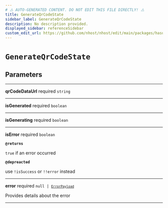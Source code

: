 ```yaml
---
# ⚠️ AUTO-GENERATED CONTENT. DO NOT EDIT THIS FILE DIRECTLY! ⚠️
title: GenerateQrCodeState
sidebar_label: GenerateQrCodeState
description: No description provided.
displayed_sidebar: referenceSidebar
custom_edit_url: https://github.com/nhost/nhost/edit/main/packages/hasura-auth-js/src/promises/mfa.ts#L12
---
```


# `GenerateQrCodeState`

## Parameters

---

**<span className="parameter-name">qrCodeDataUrl</span>** <span className="optional-status">required</span> <code>string</code>

---

**<span className="parameter-name">isGenerated</span>** <span className="optional-status">required</span> <code>boolean</code>

---

**<span className="parameter-name">isGenerating</span>** <span className="optional-status">required</span> <code>boolean</code>

---

**<span className="parameter-name">isError</span>** <span className="optional-status">required</span> <code>boolean</code>

**`@returns`**

`true` if an error occurred

**`@depreacted`**

use `!isSuccess` or `!!error` instead

---

**<span className="parameter-name">error</span>** <span className="optional-status">required</span> <code>null &#124; [`ErrorPayload`](/reference/docgen/javascript/nhost-js/types/error-payload)</code>

Provides details about the error

---
